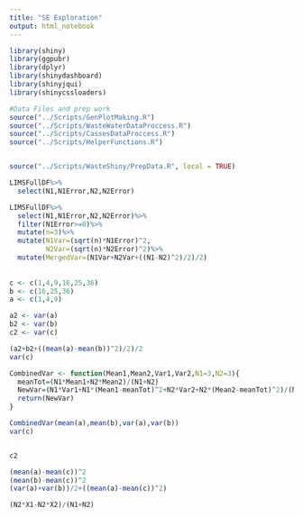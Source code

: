 ```yaml
---
title: "SE Exploration"
output: html_notebook
---
```

```r
library(shiny)
library(ggpubr)
library(dplyr)
library(shinydashboard)
library(shinyjqui)
library(shinycssloaders)

#Data Files and prep work
source("../Scripts/GenPlotMaking.R")
source("../Scripts/WasteWaterDataProccess.R")
source("../Scripts/CassesDataProccess.R")
source("../Scripts/HelperFunctions.R")


source("../Scripts/WasteShiny/PrepData.R", local = TRUE)
```


```r
LIMSFullDF%>%
  select(N1,N1Error,N2,N2Error)

LIMSFullDF%>%
  select(N1,N1Error,N2,N2Error)%>%
  filter(N1Error>=0)%>%
  mutate(n=3)%>%
  mutate(N1Var=(sqrt(n)*N1Error)^2,
         N2Var=(sqrt(n)*N2Error)^2)%>%
  mutate(MergedVar=(N1Var+N2Var+((N1-N2)^2)/2)/2)
  
  
c <- c(1,4,9,16,25,36)
b <- c(16,25,36)
a <- c(1,4,9)

a2 <- var(a)
b2 <- var(b)
c2 <- var(c)

(a2+b2+((mean(a)-mean(b))^2)/2)/2
var(c)

CombinedVar <- function(Mean1,Mean2,Var1,Var2,N1=3,N2=3){
  meanTot=(N1*Mean1+N2*Mean2)/(N1+N2)
  NewVar=(N1*Var1+N1*(Mean1-meanTot)^2+N2*Var2+N2*(Mean2-meanTot)^2)/(N1+N2)
  return(NewVar)
}

CombinedVar(mean(a),mean(b),var(a),var(b))
var(c)


c2

(mean(a)-mean(c))^2
(mean(b)-mean(c))^2
(var(a)+var(b))/2+((mean(a)-mean(c))^2)

(N2*X1-N2*X2)/(N1+N2)
```